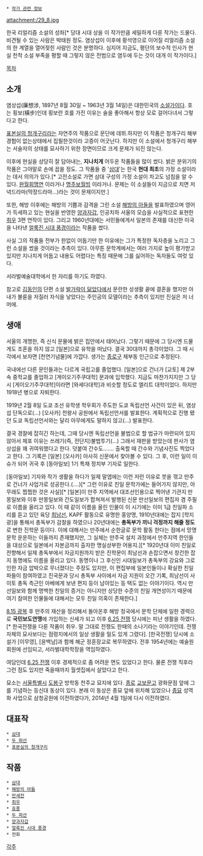  * [[작가 관련 정보]]

attachment:/29_8.jpg

한국 리얼리즘 소설의 성좌[* 당대 시대 상을 이 작가만큼 세밀하게 다룬 작가는 드물다. 비견될 수 있는 사람은 박태원 정도. 염상섭이 이후에 황석영으로 이어질 리얼리즘 소설의 한 계열을 열어젖힌 사람인 것은 분명하다. 심지어 지금도, 평단의 보수적 인사가 현실 천착 소설 부족을 평할 때 그렇지 않은 전범으로 염두에 두는 것이 대개 이 작가이다.]

[[목차]]
== 소개 ==
염상섭(廉想涉, 1897년 8월 30일 ~ 1963년 3월 14일)은 대한민국의 [[소설가]]이다. 호는 횡보(橫步)인데 횡보란 호를 가진 이유는 술을 좋아해서 항상 모로 걸어다녀서 그렇다고 한다.

[[표본실의 청개구리]]라는 자연주의 작품으로 문단에 데뷔.하지만 이 작품은 청개구리 해부경험이 없는상태에서 집필한것이라 고증이 어긋난다. 하지만 이 소설에서 청개구리 해부는 서술자의  상태를 묘사하기 위한 장면이므로 크게 문제가 되진 않는다.

이후에 현실을 상당히 잘 담아내는, '''지나치게''' 어두운 작품들을 많이 썼다. 밝은 분위기의 작품은 그야말로 손에 꼽을 정도. 그 작품들 중 '[[삼대]]'는 한국 '''현대 최초'''의 가정 소설이라는 데서 의의가 있다.[* 고전소설로 가면 삼대 구성의 가정 소설이 차고도 넘침을 알 수 있다. [[완월회맹연]] 이라거나 [[명주보월빙]] 이라거나. 문제는 이 소설들이 지금으로 치면 저녁드라마(막장드라마...)라는 것이 문제이지만.]

또한, 해방 이후에는 해방의 기쁨과 감격을 그린 소설 [[해방의 아들]]을 발표하였으며 영어가 득세하고 있는 현실을 반영한 [[양과자갑]], 인공치하 서울의 모습을 사실적으로 표현한 [[취우]] 3편 연작이 있다. 그리고 1960년대에는 서민들에게서 일본의 존재를 대신한 미국을 나타낸 [[얼룩진 시대 풍경]]이라는 작품을 썼다. 

사실 그의 작품들 전부가 한없이 어둡기만 한 이유에는 그가 특정한 독자층을 노리고 그런 소설을 썼을 것이라는 추측이 있다. 아무튼 문학계에서는 여러 가지로 높이 평가받고 있지만 지나치게 어둡고 내용도 어렵다는 특징 때문에 그를 싫어하는 독자들도 여럿 있다.

서라벌예술대학에서 한 자리를 하기도 하였다.

참고로 [[김동인]]의 단편 소설 [[발가락이 닮았다]]에서 문란한 성생활 끝에 결혼을 했지만 아내가 불륜을 저질러 자식을 낳았다는 주인공의 모델이라는 추측이 있지만 진실은 저 너머에.

== 생애 ==
서울의 개명한, 즉 신식 문물에 밝은 집안에서 태어났다. 그렇기 때문에 그 당시엔 드물게도 조혼을 하지 않고 [일본]으로 유학을 떠났다. 결국 30대까지 총각이었다. 그 때 시각에서 보자면 [천연기념물]에 가깝다. 생가는 [[종로구]] 체부동 인근으로 추정된다.

국내에선 다른 문인들과는 다르게 국립고를 졸업했다. [일본]으로 건너가 [교토] 제 2부속 중학교를 졸업하고 [게이오기주쿠대학] 문과에 입학했다. 지금도 마찬가지지만 그 당시 [게이오기주쿠대학]이라면 [와세다대학]과 비슷할 정도로 엘리트 대학이었다. 하지만 1918년 병으로 자퇴한다.

1919년 2월 8일 도쿄 조선 유학생 학우회가 주도한 도쿄 독립선언 사건이 있은 뒤, 염상섭 단독으로(...) [오사카] 천왕사 공원에서 독립선언서를 발표한다. 계획적으로 진행 됐던 도쿄 독립선언서와는 달리 아무에게도 말하지 않고(...) 발표한다.

결국 경찰에 잡히긴 하는데, 그때 당시엔 독립선언을 불법으로 할 법규가 마련되어 있지 않아서 체포 이유는 쓰레기(즉, 전단지)불법투기(...) 그래서 재판을 받았는데 판사가 염상섭을 꽤 귀여워했다고 한다. 덧붙여 간수도....... 출옥할 때 간수와 기념사진도 찍었다고 한다. 그 기록은 [일본] [오사카] 아사히 신문에서 찾아볼 수 있다. 그 후, 이런 일이 이슈가 되어 귀국 후 [동아일보] 1기 특채 정치부 기자로 일한다.

[동아일보] 기자와 작가 생활을 하다가 일제 말엽에는 이런 저런 이유로 붓을 꺾고 만주로 건너가 사업가로 성공한다.(....)[* 그런 이유로 친일 문학가에는 들어가지 않지만, 아무래도 찝찝한 것은 사실][* [일본]이 만주 지역에서 대조선인용으로 찍어낸 기관지 만몽일보와 이후 만몽일보와 간도일보가 합쳐져서 발행된 신문 만선일보의 편집자 겸 주필로 이름을 올리고 있다. 이 때 같이 이름을 올린 인물이 이 시기에는 이미 1급 친일파 소리를 듣고 있던 육당 [[최남선]], KAPF 활동으로 유명한 홍양명, 1910년대에는 잡지 [학지광]을 통해서 총독부가 감찰을 하였으나 20년대에는 '''총독부가 끼니 걱정까지 해줄 정도'''로 변한 진학문 등이다. 이에 대해서는 만주에서 순한글로 문학 활동 한다는 점에서 망명문학 운운하는 이들까지 존재했지만, 그 실체는 만주국 설치 과정에서 만주지역 한인들을 대상으로 일본에서 자본금까지 출자한 명실상부한 어용지.][* 1920년대 이미 친일로 전향해서 일제 총독부에서 자금지원까지 받은 진학문이 최남선과 손잡으면서 창건한 잡지 동명에도 이름을 올리고 있다. 동명이나 그 후신인 시대일보가 총독부의 강요와 그로 인한 자금 압박으로 무너졌다는 주장도 있지만, 이 편집부에 일본인들이나 확실한 친일파들이 참여하였고 진국문과 당시 총독부 사이에서 자금 지원이 오간 기록, 최남선이 사이토 총독 측근인  아베에게 보낸 편지 등이 남아있는 등 택도 없는 이야기이다. 역시 만선일보와 함께 명백한 친일의 증거는 아니지만 상당한 수준의 친일 개연성이기 때문에 여기 참여한 인물들에 대해서는 모두 친일 의혹이 존재한다.]

[[8.15 광복]] 후 만주의 재산을 정리해서 돌아온후 해방 정국에서 문학 단체에 일한 경력으로 '''국민보도연맹'''에 가입하는 신세가 되고 이후 [[6.25 전쟁]] 당시에는 피난 생활을 하였다.[* 한국전쟁을 다룬 작품이 취우. 말 그대로 전쟁도 한때의 소나기라는 이야기인데. 전쟁 자체의 묘사보다는 점령지에서의 일상 생활을 밀도 있게 그렸다]. [한국전쟁] 당시에 소설가 [이무영], [윤백남]과 함께 해군 정훈장교로 복무하였다. 전후 1954년에는 예술원회원에 선임되고, 서라벌대학학장을 역임하였다.

여담인데 [[6.25 전쟁]] 이후 경제적으로 좀 어려운 면도 있었다고 한다. 물론 전쟁 직후라 그런 점도 있지만 죽을때까지 월셋집에서 살았다고 한다.

묘소는 [[서울특별시]] [[도봉구]] 방학동 천주교 묘지에 있다. [[종로(서울)|종로]] [[교보문고]] 광화문점 앞에 그를 기념하는 등신대 동상이 있다. 본래 이 동상은 종묘 앞에 위치해 있었으나 [[종묘]] 성역화 사업으로 삼청공원에 이전하였다가, 2014년 4월 1일에 다시 이전하였다.

== 대표작 ==
 * [[삼대]]
 * [[두 파산]]
 * [[표본실의 청개구리]]

== 작품 ==
 * [[삼대]]
 * [[해방의 아들]]
 * [[만세전]]
 * [[취우]]
 * [[효풍]]
 * [[두 파산]]
 * [[양과자갑]]
 * [[얼룩진 시대 풍경]]
 * 전화

[[각주]]
